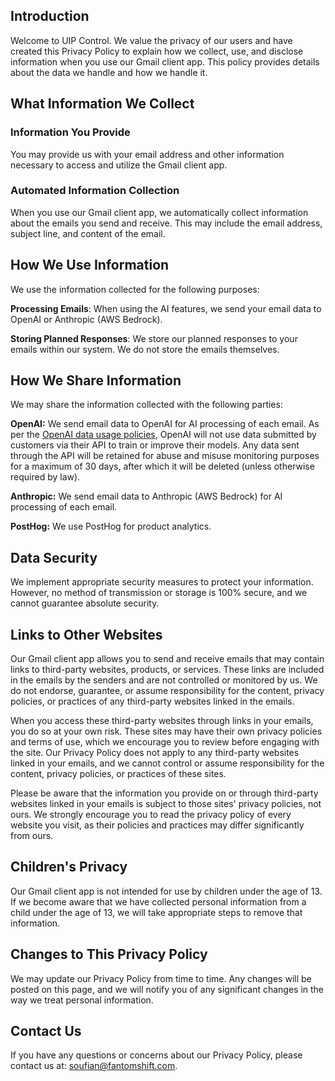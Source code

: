 ## Introduction

Welcome to UIP Control. We value the privacy of our users and have created this Privacy Policy to explain how we collect, use, and disclose information when you use our Gmail client app. This policy provides details about the data we handle and how we handle it.

## What Information We Collect

### Information You Provide

You may provide us with your email address and other information necessary to access and utilize the Gmail client app.

### Automated Information Collection

When you use our Gmail client app, we automatically collect information about the emails you send and receive. This may include the email address, subject line, and content of the email.

## How We Use Information

We use the information collected for the following purposes:

**Processing Emails**: When using the AI features, we send your email data to OpenAI or Anthropic (AWS Bedrock).

**Storing Planned Responses**: We store our planned responses to your emails within our system. We do not store the emails themselves.

## How We Share Information

We may share the information collected with the following parties:

**OpenAI:** We send email data to OpenAI for AI processing of each email. As per the [OpenAI data usage policies](https://openai.com/policies/api-data-usage-policies), OpenAI will not use data submitted by customers via their API to train or improve their models.
Any data sent through the API will be retained for abuse and misuse monitoring purposes for a maximum of 30 days, after which it will be deleted (unless otherwise required by law).

**Anthropic:** We send email data to Anthropic (AWS Bedrock) for AI processing of each email.

**PostHog:** We use PostHog for product analytics.

## Data Security

We implement appropriate security measures to protect your information. However, no method of transmission or storage is 100% secure, and we cannot guarantee absolute security.

## Links to Other Websites

Our Gmail client app allows you to send and receive emails that may contain links to third-party websites, products, or services. These links are included in the emails by the senders and are not controlled or monitored by us. We do not endorse, guarantee, or assume responsibility for the content, privacy policies, or practices of any third-party websites linked in the emails.

When you access these third-party websites through links in your emails, you do so at your own risk. These sites may have their own privacy policies and terms of use, which we encourage you to review before engaging with the site. Our Privacy Policy does not apply to any third-party websites linked in your emails, and we cannot control or assume responsibility for the content, privacy policies, or practices of these sites.

Please be aware that the information you provide on or through third-party websites linked in your emails is subject to those sites' privacy policies, not ours. We strongly encourage you to read the privacy policy of every website you visit, as their policies and practices may differ significantly from ours.

## Children's Privacy

Our Gmail client app is not intended for use by children under the age of 13. If we become aware that we have collected personal information from a child under the age of 13, we will take appropriate steps to remove that information.

## Changes to This Privacy Policy

We may update our Privacy Policy from time to time. Any changes will be posted on this page, and we will notify you of any significant changes in the way we treat personal information.

## Contact Us

If you have any questions or concerns about our Privacy Policy, please contact us at: [soufian@fantomshift.com](mailto:soufian@fantomshift.com).
